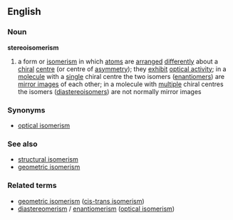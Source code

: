 ==English==
===Noun===
{{wikipedia}}
'''stereoisomerism'''
#{{chemistry}} a form or [[isomerism]] in which [[atom]]s are [[arranged]] [[differently]] about a [[chiral]] [[centre]] (or centre of [[asymmetry]]); they [[exhibit]] [[optical activity]]; in a [[molecule]] with a [[single]] chiral centre the two isomers ([[enantiomer]]s) are [[mirror image]]s of each other; in a molecule with [[multiple]] chiral centres the isomers ([[diastereoisomer]]s) are not normally mirror images
===Synonyms===
*[[optical isomerism]]
===See also===
*[[structural isomerism]]
*[[geometric isomerism]]

===Related terms===
*[[geometric isomerism]] ([[cis-trans isomerism]])
*[[diastereomerism]] / [[enantiomerism]] ([[optical isomerism]])